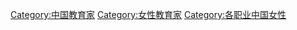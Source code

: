 [[Category:中国教育家|Category:中国教育家]]
[[Category:女性教育家|Category:女性教育家]]
[[Category:各职业中国女性|Category:各职业中国女性]]
